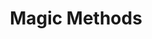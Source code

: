 ---
id: "q_php_hard_004"
questionType: "MULTIPLE_CHOICE"
title: "Magic Methods"
description: "Which magic method is triggered when an object is treated like a string?"
difficulty: "HARD"
category: "PHP"
options:
  - "__get"
  - "__toString"
  - "__invoke"
  - "__call"
correctAnswer: 1
---